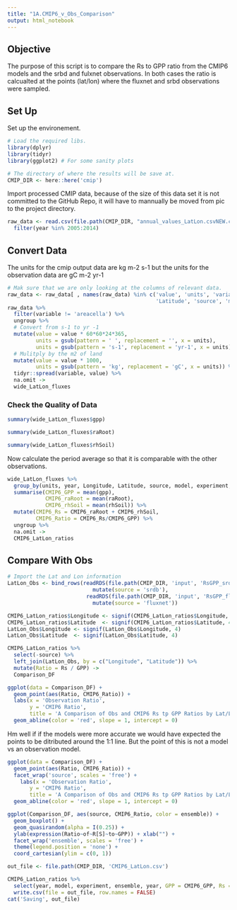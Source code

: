 ```yaml
---
title: "1A.CMIP6_v_Obs_Comparison"
output: html_notebook
---
```

## Objective 

The purpose of this script is to compare the Rs to GPP ratio from the CMIP6 models and the srbd and fulxnet observations. In both cases the ratio is calcualted at the points (lat/lon) where the fluxnet and srbd observations were sampled. 



## Set Up 

Set up the environement. 
```r
# Load the required libs. 
library(dplyr)
library(tidyr)
library(ggplot2) # For some sanity plots

# The directory of where the results will be save at. 
CMIP_DIR <- here::here('cmip')
```


Import processed CMIP data, because of the size of this data set it is not committed to the GitHub Repo, it will have to mannually be moved from pic to the project directory. 
```r
raw_data <- read.csv(file.path(CMIP_DIR, "annual_values_LatLon.csvNEW.csv"), stringsAsFactors = FALSE) %>%  
  filter(year %in% 2005:2014)
```



## Convert Data 

The units for the cmip output data are kg m-2 s-1 but the units for the observation data are gC m-2 yr-1 

```r
# Mak sure that we are only looking at the columns of relevant data. 
raw_data <- raw_data[ , names(raw_data) %in% c('value', 'units', 'variable', 'year', 'Longitude', 
                                               'Latitude', 'source', 'model','experiment', 'ensemble')]
raw_data %>%  
  filter(variable != 'areacella') %>%  
  ungroup %>% 
  # Convert from s-1 to yr -1
  mutate(value = value * 60*60*24*365, 
         units = gsub(pattern = ' ', replacement = '', x = units),
         units = gsub(pattern = 's-1', replacement = 'yr-1', x = units)) %>% 
  # Mulitply by the m2 of land 
  mutate(value = value * 1000, 
         units = gsub(pattern = 'kg', replacement = 'gC', x = units)) %>% 
  tidyr::spread(variable, value) %>% 
  na.omit ->
  wide_LatLon_fluxes
```


### Check the Quality of Data 

```r
summary(wide_LatLon_fluxes$gpp)
```

```r
summary(wide_LatLon_fluxes$raRoot)
```

```r
summary(wide_LatLon_fluxes$rhSoil)
```

Now calculate the period average so that it is comparable with the other observations. 
```r
wide_LatLon_fluxes %>% 
  group_by(units, year, Longitude, Latitude, source, model, experiment, ensemble) %>%  
  summarise(CMIP6_GPP = mean(gpp),
            CMIP6_raRoot = mean(raRoot), 
            CMIP6_rhSoil = mean(rhSoil)) %>%  
  mutate(CMIP6_Rs = CMIP6_raRoot + CMIP6_rhSoil, 
         CMIP6_Ratio = CMIP6_Rs/CMIP6_GPP) %>% 
  ungroup %>% 
  na.omit -> 
  CMIP6_LatLon_ratios
```

## Compare With Obs

```r
# Import the Lat and Lon information 
LatLon_Obs <- bind_rows(readRDS(file.path(CMIP_DIR, 'input', 'RsGPP_srdb_LatLon.rds')) %>% 
                           mutate(source = 'srdb'), 
                         readRDS(file.path(CMIP_DIR, 'input', 'RsGPP_fluxnet_LatLon.rds')) %>% 
                           mutate(source = 'fluxnet'))
```

```r
CMIP6_LatLon_ratios$Longitude <- signif(CMIP6_LatLon_ratios$Longitude, 4)
CMIP6_LatLon_ratios$Latitude  <- signif(CMIP6_LatLon_ratios$Latitude, 4)
LatLon_Obs$Longitude <- signif(LatLon_Obs$Longitude, 4)
LatLon_Obs$Latitude  <- signif(LatLon_Obs$Latitude, 4)

CMIP6_LatLon_ratios %>% 
  select(-source) %>% 
  left_join(LatLon_Obs, by = c("Longitude", "Latitude")) %>% 
  mutate(Ratio = Rs / GPP) ->
  Comparison_DF
```


```r
ggplot(data = Comparison_DF) + 
  geom_point(aes(Ratio, CMIP6_Ratio)) +
  labs(x = 'Observation Ratio', 
       y = 'CMIP6 Ratio', 
       title = 'A Comparison of Obs and CMIP6 Rs tp GPP Ratios by Lat/Lon') +
  geom_abline(color = 'red', slope = 1, intercept = 0)
```

Hm well if if the models were more accurate we would have expected the points to be ditributed around the 1:1 line. But the point of this is not a model vs an observation model. 

```r
ggplot(data = Comparison_DF) +
  geom_point(aes(Ratio, CMIP6_Ratio)) + 
  facet_wrap('source', scales = 'free') + 
    labs(x = 'Observation Ratio', 
       y = 'CMIP6 Ratio', 
       title = 'A Comparison of Obs and CMIP6 Rs tp GPP Ratios by Lat/Lon') +
  geom_abline(color = 'red', slope = 1, intercept = 0)
```


```r
ggplot(Comparison_DF, aes(source, CMIP6_Ratio, color = ensemble)) + 
  geom_boxplot() +
  geom_quasirandom(alpha = I(0.25)) +
  ylab(expression(Ratio~of~R[S]~to~GPP)) + xlab("") +
  facet_wrap('ensemble', scales = 'free') + 
  theme(legend.position = 'none') + 
  coord_cartesian(ylim = c(0, 1))
```



```r
out_file <- file.path(CMIP_DIR, 'CMIP6_LatLon.csv')

CMIP6_LatLon_ratios %>%  
  select(year, model, experiment, ensemble, year, GPP = CMIP6_GPP, Rs = CMIP6_Rs, Longitude, Latitude) %>% 
  write.csv(file = out_file, row.names = FALSE)
cat('Saving', out_file)
```

